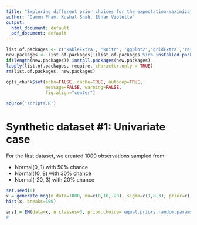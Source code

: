 ```yaml
---
title: "Exploring different prior choices for the expectation-maximization algorithm."
author: "Damon Pham, Kushal Shah, Ethan Violette"
output:
  html_document: default
  pdf_document: default
---
```


```r
list.of.packages <- c('kableExtra', 'knitr', 'ggplot2','gridExtra','reshape2','grid')
new.packages <- list.of.packages[!(list.of.packages %in% installed.packages()[,"Package"])]
if(length(new.packages)) install.packages(new.packages)
lapply(list.of.packages, require, character.only = TRUE)
rm(list.of.packages, new.packages)

opts_chunk$set(echo=FALSE, cache=TRUE, autodep=TRUE,
               message=FALSE, warning=FALSE,
               fig.align="center")

source('scripts.R')
```

# Synthetic dataset #1: Univariate case

For the first dataset, we created 1000 observations sampled from:

* Normal(0, 1) with 50% chance
* Normal(10, 8) with 30% chance
* Normal(-20, 3) with 20% chance

```r
set.seed(0)
x = generate.mog(n.data=1000, mu=c(0,10,-20), sigma=c(1,8,3), prior=c(.5,.3,.2))
hist(x, breaks=100)

ans1 = EM(data=x, n.classes=3, prior.choice='equal.priors.random.params', max.iter=20)
#
```